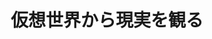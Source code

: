 ﻿---
title: "仮想世界から現実を観る"
category: "工学院"
vol: 74
interviewee: "寺野 隆雄"
url: "http://www.trn.dis.titech.ac.jp/GEAR/jp/"
tags: ["システム","シミュレーション","現実","つながり","関わり"]
pdf: "74-1-terano.pdf"
career: ""
preface: "人は社会の中で他者と関わり合いながら生活し ており、人々のつながりは社会現象に大きな影響 を与えている。 寺野研究室では、人々のつながりと社会の関係 に着目した社会シミュレーションの手法である エージェント・ベース・モデリング（ABM）を用 いて、社会システムを中心にさまざまな分野の研 究を行っている。 本 稿 で は、ABM の 仕 組 み と 利 点、 さ ら に ABM の活用例として貨幣創発に関する研究を紹 介する。"
---
